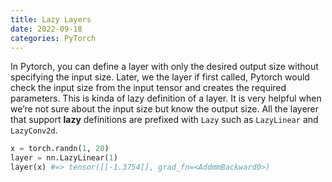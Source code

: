 ```yaml
---
title: Lazy Layers
date: 2022-09-18
categories: PyTorch
---
```

In Pytorch, you can define a layer with only the desired output size without specifying the input size. Later, we the layer if first called, Pytorch would check the input size from the input tensor and creates the required parameters. This is kinda of lazy definition of a layer. It is very helpful when we're not sure about the input size but know the output size. All the layerer that support **lazy** definitions are prefixed with `Lazy` such as `LazyLinear` and `LazyConv2d`.

```python
x = torch.randn(1, 20)
layer = nn.LazyLinear(1)
layer(x) #=> tensor([[-1.3754]], grad_fn=<AddmmBackward0>)
```
